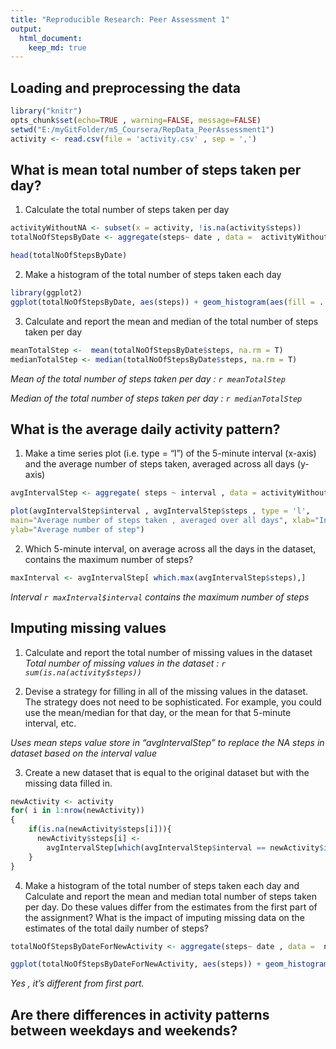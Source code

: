 ```yaml
---
title: "Reproducible Research: Peer Assessment 1"
output: 
  html_document:
    keep_md: true
---
```


## Loading and preprocessing the data
```r
library("knitr")
opts_chunk$set(echo=TRUE , warning=FALSE, message=FALSE)
setwd("E:/myGitFolder/m5_Coursera/RepData_PeerAssessment1")
activity <- read.csv(file = 'activity.csv' , sep = ',')
```
## What is mean total number of steps taken per day?
1. Calculate the total number of steps taken per day

```r
activityWithoutNA <- subset(x = activity, !is.na(activity$steps))
totalNoOfStepsByDate <- aggregate(steps~ date , data =  activityWithoutNA, FUN = sum)
```

```r
head(totalNoOfStepsByDate)
```
2. Make a histogram of the total number of steps taken each day

```r
library(ggplot2)
ggplot(totalNoOfStepsByDate, aes(steps)) + geom_histogram(aes(fill = ..count..)) + labs(title= 'Total number of steps taken each day' , x = 'Steps' , y = "Count" ) 
```

3. Calculate and report the mean and median of the total number of steps taken per day

```r
meanTotalStep <-  mean(totalNoOfStepsByDate$steps, na.rm = T)
medianTotalStep <- median(totalNoOfStepsByDate$steps, na.rm = T)
```

*Mean of the total number of steps taken per day : `r meanTotalStep`*

*Median of the total number of steps taken per day : `r medianTotalStep`*

## What is the average daily activity pattern?
1. Make a time series plot (i.e. type = "l") of the 5-minute interval (x-axis) and the average number of steps taken, averaged across all days (y-axis)

```r
avgIntervalStep <- aggregate( steps ~ interval , data = activityWithoutNA, FUN = mean)

plot(avgIntervalStep$interval , avgIntervalStep$steps , type = 'l', 
main="Average number of steps taken , averaged over all days", xlab="Interval", 
ylab="Average number of step")

```

2. Which 5-minute interval, on average across all the days in the dataset, contains the maximum number of steps?

```r
maxInterval <- avgIntervalStep[ which.max(avgIntervalStep$steps),]

```
*Interval `r maxInterval$interval ` contains the maximum number of steps*

## Imputing missing values

1. Calculate and report the total number of missing values in the dataset
*Total number of missing values in the dataset : `r sum(is.na(activity$steps))`*

2. Devise a strategy for filling in all of the missing values in the dataset. The strategy does not need to be sophisticated. For example, you could use the mean/median for that day, or the mean for that 5-minute interval, etc.

*Uses mean steps value store in "avgIntervalStep" to replace the NA steps in dataset based on the interval value*

3. Create a new dataset that is equal to the original dataset but with the missing data filled in.
```r
newActivity <- activity
for( i in 1:nrow(newActivity))
{
    if(is.na(newActivity$steps[i])){
      newActivity$steps[i] <- 
        avgIntervalStep[which(avgIntervalStep$interval == newActivity$interval),]$steps
    }
}
```

4. Make a histogram of the total number of steps taken each day and Calculate and report the mean and median total number of steps taken per day. Do these values differ from the estimates from the first part of the assignment? What is the impact of imputing missing data on the estimates of the total daily number of steps?

```r
totalNoOfStepsByDateForNewActivity <- aggregate(steps~ date , data =  newActivity, FUN = sum)

ggplot(totalNoOfStepsByDateForNewActivity, aes(steps)) + geom_histogram(aes(fill = ..count..)) + labs(title= 'Total number of steps taken each day with Imputing missing values' , x = 'Steps' , y = "Count" ) 
```

*Yes , it's different from first part.*

## Are there differences in activity patterns between weekdays and weekends?
